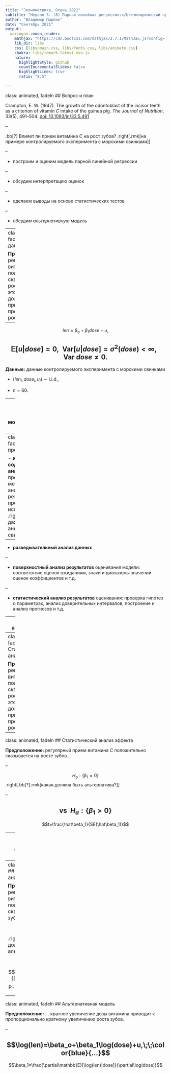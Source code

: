 ```yaml
---
title: "Эконометрика, Осень 2021"
subtitle: "Неделя 3. (8) Парная линейная регрессия:</br>эмпирический пример"
author: "Владимир Пырлик"
date: "Сентябрь 2021"
output:
  xaringan::moon_reader:
    mathjax: "https://cdn.bootcss.com/mathjax/2.7.1/MathJax.js?config=TeX-MML-AM_HTMLorMML"
    lib_dir: libs
    css: [libs/main.css, libs/fonts.css, libs/animate.css]
    chakra: libs/remark-latest.min.js
    nature:
      highlightStyle: github
      countIncrementalSlides: false
      highlightLines: true
      ratio: "8:5"

---
```

class: animated, fadeIn
## Вопрос и план

Crampton, E. W. (1947). The growth of the odontoblast of the incisor teeth as a criterion of vitamin *C* intake of the guinea pig. *The Journal of Nutrition*, 33(5), 491–504. [doi: 10.1093/jn/33.5.491](https://doi.org/10.1093/jn/33.5.491)

--

.bb[?] Влияет ли прием витамина *C* на рост зубов?
.right[.rmk[на примере контролируемого эксперимента с морскими свинками]]

--

 - построим и оценим модель парной линейной регрессии

--

 - обсудим интерпретацию оценок

--

 - сделаем выводы на основе статистических тестов
 
--

 - *обсудим альтернативную модель* 

---
class: animated, fadeIn
## Модель и данные

**Предположение:** регулярный прием витамина *C* положительно сказывается на росте зубов, при этом увеличение дозы витамина приводит к пропорциональному росту зубов.

--

$$len = \beta_o+\beta_1dose+u,$$

$$\mathbb{E}[u|dose]=0,\;\;\text{Var}[u|dose]=\sigma^2(dose)<\infty,\;\;\text{Var}\:dose\neq0.$$
--

**Данные:** данные контролируемого эксперимента с морскими свинками

 - $(len_i,dose_i,u_i)\sim \text{i.i.d.}$,
 
 - $n = 60$.

---
class: animated, fadeIn
## Интерпретация модели, ожидаемые результаты

$$len = \beta_o+\beta_1dose+u,\;\;\color{blue}{...}$$

 - модель подразумевает линейную связь
 
 - мы ожидаем положительную связь
 
---
class: animated, fadeIn
## Как это проверить?

 - **интуиция, содержательный анализ** наших представлений о механизме влияния, анализ теории и результатов предыдущих исследований и т.д.
 .right[.rmk[возможно, даже анализ анекдотических свидетельств]]

--

 - **разведывательный анализ данных**
 
--

 - **поверхностный анализ результатов** оценивания модели: соответвтсие оценок ожиданиям, знаки и диапазоны значений оценок коэффициентов и т.д.

--

 - **статистический анализ результатов** оценивания: проверка гипотез о параметрах, анализ доверительных интервалов, построение и анализ прогнозов и т.д.

---
class: section, animated, zoomIn

# Эмпирический
# анализ

---
class: animated, fadeIn
## Статистический анализ эффекта

**Предположение:** регулярный прием витамина *C* положительно сказывается на росте зубов, при этом увеличение дозы витамина приводит к пропорциональному росту зубов.

---
class: animated, fadeIn
## Статистический анализ эффекта

**Предположение:** регулярный прием витамина *C* положительно сказывается на росте зубов...

--

$$H_o:\{\beta_1=0\}$$
.right[.bb[?].rmk[какая должна быть альтернатива?]]

--

$$\textbf{vs}\;\;H_a:\{\beta_1>0\}$$
--

$$t=\frac{\hat\beta_1}{SE(\hat\beta_1)}$$

---
class: animated, fadeIn
## Статистический анализ эффекта

**Предположение:** регулярный прием витамина *C* положительно сказывается на росте зубов...

$$H_o:\{\beta_1=\color{red}0\}$$
.right[.bb[?].rmk[какая должна быть альтернатива?]]

$$\textbf{vs}\;\;H_a:\{\beta_1>\color{red}0\}$$
$$t=\frac{\hat\beta_1\color{red}{-0}}{SE(\hat\beta_1)}$$

---
class: animated, fadeIn
## Статистический анализ эффекта

**Предположение:** регулярный прием витамина *C* положительно сказывается на росте зубов...

$$H_o:\{\beta_1=0\}$$
.right[.bb[?].rmk[какая должна быть альтернатива?]]

$$\textbf{vs}\;\;H_a:\{\beta_1>0\}$$
$$t=\frac{\hat\beta_1}{SE(\hat\beta_1)}$$
$$\text{P-value}=1-\Phi_{0,1}(t).$$

---
class: animated, fadeIn
## Альтернативная модель

**Предположение:** ... кратное увеличение дозы витамина приводит к пропорционально кратному увеличению роста зубов.

--

$$\log(len)=\beta_o+\beta_1\log(dose)+u,\;\;\color{blue}{...}$$
--

$$\beta_1=\frac{\partial\mathbb{E}[\log(len)|dose]}{\partial\log(dose)}$$


